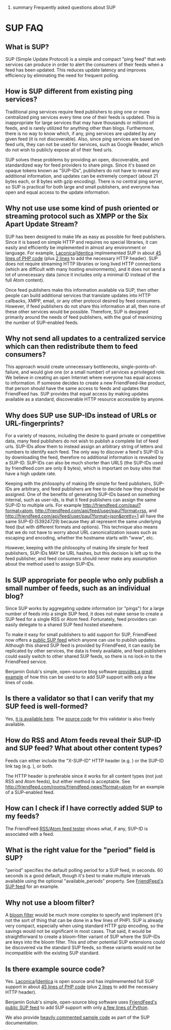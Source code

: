 ﻿#summary Frequently asked questions about SUP

= SUP FAQ =

== What is SUP? == 
SUP (Simple Update Protocol) is a simple and compact "ping feed" that web services can produce in order to alert the
consumers of their feeds when a feed has been updated. This reduces update latency and improves efficiency by eliminating
the need for frequent polling.

== How is SUP different from existing ping services? == 
Traditional ping services require feed publishers to ping one or more centralized ping services every time one of their
feeds is updated. This is inappropriate for large services that may have thousands or millions of feeds, and is rarely utilized
for anything other than blogs. Furthermore, there is no way to know which, if any, ping services are updated by any given feed
(it is not discoverable). Also, since ping services are based on feed urls, they can not be used for services, such as Google
Reader, which do not wish to publicly expose all of their feed urls.

SUP solves these problems by providing an open, discoverable, and standardized way for feed providers to share pings. Since
it's based on opaque tokens known as "SUP-IDs", publishers do not have to reveal any additional information, and updates
can be extremely compact (about 21 bytes each, or 8 bytes with gzip encoding). There is no central ping server, so SUP
is practical for both large and small publishers, and everyone has open and equal access to the update information.

== Why not use use some kind of push oriented or streaming protocol such as XMPP or the Six Apart Update Stream? == 
SUP has been designed to make life as easy as possible for feed publishers. Since it is based on simple HTTP
and requires no special libraries, it can easily and efficiently be implemented in almost any environment or language.
For example, <a href="http://laconi.ca/">Laconica</a>/<a href="http://identi.ca/">Identica</a> implmemented SUP in
about <a href="http://github.com/zh/laconica/tree/master/actions/sup.php">45 lines of PHP code</a> (plus
<a href="http://github.com/zh/laconica/tree/master/actions/userrss.php">2 lines</a> to add the necessary HTTP header).
SUP does not require streaming HTTP libraries or long lived HTTP connections (which are difficult with many hosting environments),
and it does not send a lot of unnecessary data (since it includes only a minimal ID instead of the full Atom content).

Once feed publishers make this information available via SUP, then other people can build additional services that
translate updates into HTTP callbacks, XMPP, email, or any other protocol desired by feed consumers. However, if feed
publishers do not share this information at all, then none of these other services would be possible. Therefore, SUP
is designed primarily around the needs of feed publishers, with the goal of maximizing the number of SUP-enabled feeds.


== Why not send all updates to a centralized service which can then redistribute them to feed consumers? == 
This approach would create unnecessary bottlenecks, single-points-of-failure, and would give one (or a small number)
of services a privileged role. We believe in creating an open Internet where everyone has equal access to information. 
If someone decides to create a new FriendFeed-like product, that person should have the same access to feeds and updates
that FriendFeed has. SUP provides that equal access by making updates available as a standard, discoverable HTTP resource
accessible by anyone.


== Why does SUP use SUP-IDs instead of URLs or URL-fingerprints? == 
For a variety of reasons, including the desire to guard private or competitive data, many feed publishers do not wish
to publish a complete list of feed urls. SUP-IDs allow them to instead assign an arbitrary string of letters and numbers
to identify each feed. The only way to discover a feed's SUP-ID is by downloading the feed, therefore no additional information
is revealed by a SUP-ID. SUP-IDs can also be much shorter than URLS (the SUP-IDs used by friendfeed.com are only 8 bytes),
which is important on busy sites that have a high update rate.

Keeping with the philosophy of making life simple for feed publishers, SUP-IDs are arbitrary, and feed publishers
are free to decide how they should be assigned. One of the benefits of generating SUP-IDs based on something internal,
such as user-ids, is that it feed publishers can assign the same SUP-ID to multiple urls. For example
<a href="http://friendfeed.com/paul?format=atom">http://friendfeed.com/paul?format=atom</a>,
<a href="http://friendfeed.com/api/feed/user/paul?format=rss">http://friendfeed.com/api/feed/user/paul?format=rss</a>, and
<a href="http://friendfeed.com/api/feed/user/paul?format=json&pretty=1">http://friendfeed.com/api/feed/user/paul?format=json&pretty=1</a>
all have the same SUP-ID (53924729) because they all represent the same underlying feed (but with different formats and options).
This technique also means that we do not have to worry about URL canonicalization issues such as escaping and encoding, whether the
hostname starts with "www", etc.

However, keeping with the philosophy of making life simple for feed publishers, SUP-IDs MAY be URL hashes, but this decision
is left up to the feed publisher, and feed consumers should never make any assumption about the method used to assign SUP-IDs.


== Is SUP appropriate for people who only publish a small number of feeds, such as an individual blog? == 
Since SUP works by aggregating update information (or "pings") for a large number of feeds into a single SUP feed,
it does not make sense to create a SUP feed for a single RSS or Atom feed. Fortunately, feed providers can easily delegate
to a shared SUP feed hosted elsewhere.

To make it easy for small publishers to add support for SUP, FriendFeed now offers a
<a href="http://friendfeed.com/api/public-sup">public SUP feed</a> which anyone can use to publish updates. Although this shared SUP feed
is provided by FriendFeed, it can easily be replicated by other services, the data is freely available,
and feed publishers could easily switch to other shared SUP feeds, so there is no lock-in to the FriendFeed service.

Benjamin Golub's simple, open-source blog software 
<a href="http://github.com/bgolub/blog/commit/1c700dcff649efdf6d675714eb278370e04cf902">provides a great example</a>
of how this can be used to to add SUP support with only a few lines of code.


== Is there a validator so that I can verify that my SUP feed is well-formed? == 
Yes, <a href="http://friendfeed.com/api/sup-validator">it is available here</a>.
The <a href="http://code.google.com/p/simpleupdateprotocol/source/browse/trunk/validatesup.py">source code</a> for this validator is also freely available.


== How do RSS and Atom feeds reveal their SUP-ID and SUP feed? What about other content types? == 
Feeds can either include the "X-SUP-ID" HTTP header 
(e.g. {{{X-SUP-ID: http://friendfeed.com/api/public-sup.json#SUP-ID}}})
or the SUP-ID link tag 
(e.g.  {{{<link rel="http://api.friendfeed.com/2008/03#sup" xmlns="http://www.w3.org/2005/Atom" type="application/json" href="http://friendfeed.com/api/public-sup.json#SUP-ID">}}}), or both.

The HTTP header is preferable since it works for all content types (not just RSS and Atom feeds), but either method is acceptable.
See <a href="http://friendfeed.com/rooms/friendfeed-news?format=atom">http://friendfeed.com/rooms/friendfeed-news?format=atom</a> for an example of a SUP-enabled feed.


== How can I check if I have correctly added SUP to my feeds? == 
The FriendFeed <a href="http://friendfeed.com/api/feedtest">RSS/Atom feed tester</a> shows what, if any, SUP-ID is associated with a feed.


== What is the right value for the "period" field is SUP? == 
"period" specifies the default polling period for a SUP feed, in seconds. 60 seconds is a good default, though it's best
to make multiple intervals available using the optional "available_periods" property. See 
<a href="http://friendfeed.com/api/sup.json?pretty=1">FriendFeed's SUP feed</a> for an example.


== Why not use a bloom filter? == 
A <a href="http://en.wikipedia.org/wiki/Bloom_filter">bloom filter</a> would be much more complex to specify and implement (it's not the sort of thing that can be done in a few
lines of PHP). SUP is already very compact, especially when using standard HTTP gzip encoding, so the savings would not be
significant in most cases. That said, it would be straightforward to create a bloom-filter variant of SUP where the
SUP-IDs are keys into the bloom filter. This and other potential SUP extensions could be discovered via the standard SUP
feeds, so these variants would not be incompatible with the existing SUP standard.


== Is there example source code? == 
Yes. <a href="http://laconi.ca/">Laconica</a>/<a href="http://identi.ca/">Identica</a> is open source and
has implmemented full SUP support in about <a href="http://github.com/zh/laconica/tree/master/actions/sup.php">45 lines of PHP code</a> (plus
<a href="http://github.com/zh/laconica/tree/master/actions/userrss.php">2 lines</a> to add the necessary HTTP header).

Benjamin Golub's simple, open-source blog software uses 
<a href="http://friendfeed.com/api/public-sup">FriendFeed's public SUP feed</a> to add SUP support
with only <a href="http://github.com/bgolub/blog/commit/1c700dcff649efdf6d675714eb278370e04cf902">a few lines of Python</a>.

We also provide 
<a href="http://code.google.com/p/simpleupdateprotocol/source/browse/trunk/supintro.py">heavily commented sample code</a>
as part of the SUP documentation.

